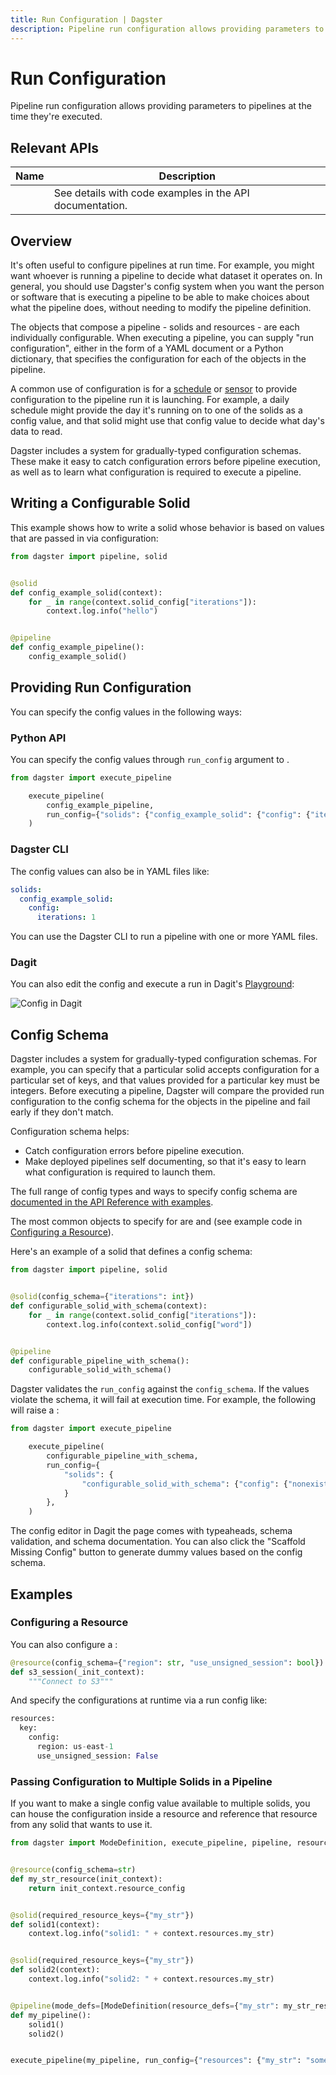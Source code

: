 ```yaml
---
title: Run Configuration | Dagster
description: Pipeline run configuration allows providing parameters to pipelines at the time they're executed.
---
```


# Run Configuration

Pipeline run configuration allows providing parameters to pipelines at the time they're executed.

## Relevant APIs

| Name                                                 | Description                                              |
| ---------------------------------------------------- | -------------------------------------------------------- |
| <PyObject module="dagster" object="ConfigSchema"  /> | See details with code examples in the API documentation. |

## Overview

It's often useful to configure pipelines at run time. For example, you might want whoever is running a pipeline to decide what dataset it operates on. In general, you should use Dagster's config system when you want the person or software that is executing a pipeline to be able to make choices about what the pipeline does, without needing to modify the pipeline definition.

The objects that compose a pipeline - solids and resources - are each individually configurable. When executing a pipeline, you can supply "run configuration", either in the form of a YAML document or a Python dictionary, that specifies the configuration for each of the objects in the pipeline.

A common use of configuration is for a [schedule](/concepts/partitions-schedules-sensors/schedules) or [sensor](/concepts/partitions-schedules-sensors/schedules) to provide configuration to the pipeline run it is launching. For example, a daily schedule might provide the day it's running on to one of the solids as a config value, and that solid might use that config value to decide what day's data to read.

Dagster includes a system for gradually-typed configuration schemas. These make it easy to catch configuration errors before pipeline execution, as well as to learn what configuration is required to execute a pipeline.

## Writing a Configurable Solid

This example shows how to write a solid whose behavior is based on values that are passed in via configuration:

```python file=/concepts/configuration/configurable_solid.py
from dagster import pipeline, solid


@solid
def config_example_solid(context):
    for _ in range(context.solid_config["iterations"]):
        context.log.info("hello")


@pipeline
def config_example_pipeline():
    config_example_solid()
```

## Providing Run Configuration

You can specify the config values in the following ways:

### Python API

You can specify the config values through `run_config` argument to <PyObject module="dagster" object="execute_pipeline" />.

```python file=/concepts/configuration/execute_with_config.py startafter=start_execute_with_config endbefore=end_execute_with_config
from dagster import execute_pipeline

    execute_pipeline(
        config_example_pipeline,
        run_config={"solids": {"config_example_solid": {"config": {"iterations": 1}}}},
    )
```

### Dagster CLI

The config values can also be in YAML files like:

```YAML file=/concepts/configuration/good.yaml
solids:
  config_example_solid:
    config:
      iterations: 1
```

You can use the Dagster CLI <PyObject module="dagster-pipeline-execute" object="--config" displayText="dagster pipeline execute --config" /> to run a pipeline with one or more YAML files.

### Dagit

You can also edit the config and execute a run in Dagit's [Playground](/concepts/dagit/dagit#playground):

<Image
alt="Config in Dagit"
src="/images/concepts/config-dagit.png"
width={3808}
height={2414}
/>

## Config Schema

Dagster includes a system for gradually-typed configuration schemas. For example, you can specify that a particular solid accepts configuration for a particular set of keys, and that values provided for a particular key must be integers. Before executing a pipeline, Dagster will compare the provided run configuration to the config schema for the objects in the pipeline and fail early if they don't match.

Configuration schema helps:

- Catch configuration errors before pipeline execution.
- Make deployed pipelines self documenting, so that it's easy to learn what configuration is required to launch them.

The full range of config types and ways to specify config schema are [documented in the API Reference with examples](/\_apidocs/config).

The most common objects to specify <PyObject module="dagster" object="ConfigSchema" /> for are <PyObject module="dagster" object="SolidDefinition" /> and <PyObject module="dagster" object="ResourceDefinition" /> (see example code in [Configuring a Resource](#configuring-a-resource)).

Here's an example of a solid that defines a config schema:

```python file=/concepts/configuration/configurable_solid_with_schema.py
from dagster import pipeline, solid


@solid(config_schema={"iterations": int})
def configurable_solid_with_schema(context):
    for _ in range(context.solid_config["iterations"]):
        context.log.info(context.solid_config["word"])


@pipeline
def configurable_pipeline_with_schema():
    configurable_solid_with_schema()
```

Dagster validates the `run_config` against the `config_schema`. If the values violate the schema, it will fail at execution time. For example, the following will raise a <PyObject module="dagster" object="DagsterInvalidConfigError" />:

```python file=/concepts/configuration/execute_with_config.py startafter=start_execute_with_bad_config endbefore=end_execute_with_bad_config
from dagster import execute_pipeline

    execute_pipeline(
        configurable_pipeline_with_schema,
        run_config={
            "solids": {
                "configurable_solid_with_schema": {"config": {"nonexistent_config_value": 1}}
            }
        },
    )
```

The config editor in Dagit the page comes with typeaheads, schema validation, and schema documentation. You can also click the "Scaffold Missing Config" button to generate dummy values based on the config schema.

## Examples

### Configuring a Resource

You can also configure a <PyObject module="dagster" object="ResourceDefinition" />:

```python file=/concepts/configuration/configured_example.py startafter=start_solid_marker endbefore=end_solid_marker
@resource(config_schema={"region": str, "use_unsigned_session": bool})
def s3_session(_init_context):
    """Connect to S3"""
```

And specify the configurations at runtime via a run config like:

```python file=/concepts/configuration/configured_example.yaml
resources:
  key:
    config:
      region: us-east-1
      use_unsigned_session: False
```

### Passing Configuration to Multiple Solids in a Pipeline

If you want to make a single config value available to multiple solids, you can house the configuration inside a resource and reference that resource from any solid that wants to use it.

```python file=/concepts/configuration/multiple_solids.py
from dagster import ModeDefinition, execute_pipeline, pipeline, resource, solid


@resource(config_schema=str)
def my_str_resource(init_context):
    return init_context.resource_config


@solid(required_resource_keys={"my_str"})
def solid1(context):
    context.log.info("solid1: " + context.resources.my_str)


@solid(required_resource_keys={"my_str"})
def solid2(context):
    context.log.info("solid2: " + context.resources.my_str)


@pipeline(mode_defs=[ModeDefinition(resource_defs={"my_str": my_str_resource})])
def my_pipeline():
    solid1()
    solid2()


execute_pipeline(my_pipeline, run_config={"resources": {"my_str": "some_value"}})
```
